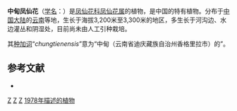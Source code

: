 {{Speciesbox 
| taxon = Impatiens chungtienensis
| authority = [[陈艺林|Y. L. Chen]], 1978
}}

'''中甸凤仙花'''（[[学名|学名]]：{{lang|la|''Impatiens chungtienensis''}}）是[[凤仙花科|凤仙花科]][[凤仙花属|凤仙花属]]的植物，是中国的特有植物。分布于[[中国大陆|中国大陆]]的[[云南|云南]]等地，生长于海拔3,200米至3,300米的地区，多生长于河沟边、水边灌丛和阴湿处，目前尚未由人工引种栽培。

其[[种加词|种加词]]“''chungtienensis''”意为“中甸（云南省迪庆藏族自治州香格里拉市）的”。

== 参考文献 ==
<div class="references-small">
* {{cite web| url =http://www.bioinfo.cn/db05/KmzwSpecies.php?action=view&id=1468| title =中甸凤仙花| work =《中国高等植物数据库全库》| publisher =中国科学院微生物研究所| author =昆明植物研究所| accessdate =2009-02-22| deadurl =yes| archiveurl =https://web.archive.org/web/20160305052954/http://www.bioinfo.cn/db05/KmzwSpecies.php?action=view&id=1468| archivedate =2016-03-05}}
</div>
{{Taxonbar|from=Q10875888}}

[[Category:凤仙花属|Z]]
[[Category:中國特有植物|Z]]
[[Category:云南植物|Z]]
[[Category:1978年描述的植物|1978年描述的植物]]